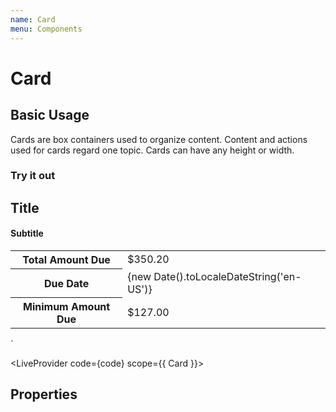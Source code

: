 ```yaml
---
name: Card
menu: Components
---
```



# Card

## Basic Usage

Cards are box containers used to organize content. Content and actions used for cards regard one topic. Cards can have any height or width.

### Try it out

  <h2 style={{ margin: 0 }}>Title</h2>
  <h4 style={{ margin: 0, fontWeight: 400, fontSize: '12px' }}>Subtitle</h4>
  <table style={{ fontSize: '15px', borderCollapse: 'collapse' }}>
    <tbody>
      <tr>
        <th style={{ textAlign: 'left', padding: '0 60px 0 0', fontSize: '12px' }}>
          Total Amount Due
        </th>
        <td>
          <span style={{ textAlign: 'right', fontWeight: 600, fontSize: '25.92px' }}>
            $350.20
          </span>
        </td>
      </tr>
      <tr>
        <th style={{ textAlign: 'left', fontWeight: 'normal', fontSize: '12px' }}> Due Date </th>
        <td style={{ textAlign: 'right', fontWeight: 600, fontSize: '12px' }}>
          {new Date().toLocaleDateString('en-US')}
        </td>
      </tr>
      <tr>
        <th style={{ textAlign: 'left', fontWeight: 'normal', fontSize: '12px' }}>
          Minimum Amount Due
        </th>
        <td style={{ textAlign: 'right', fontWeight: 600, fontSize: '12px' }}>$127.00</td>
      </tr>
    </tbody>
    </table>
  </Card>`

<LiveProvider code={code} scope={{ Card }}>
  <LiveEditor style={livePreviewStyle} />
  <LiveError />
  <LivePreview />
</LiveProvider>

## Properties

<PropsTable of={Card} />
